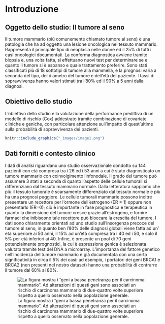 # Introduzione
## Oggetto dello studio: Il tumore al seno

Il tumore mammario (più comunemente chiamato tumore al seno) è una patologia che ha ad oggetto una lesione oncologica nel tessuto mammario. Rappresenta il principale tipo di neoplasia nelle donne ed il 25% di tutti i casi oncologici documentati.
La conferma diagnostica avviene  tramite biopsia e, una volta fatta, si effettuano nuovi test per determinare se e quanto il tumore si è espanso e quale trattamento preferire. Sono stati classificati più di 18 sottotipi di tumore alla mammella, e la prognosi varia a seconda del tipo, del diametro del tumore e dell’età del paziente. I tassi di sopravvivenza hanno valori stimati tra l’80% ed il 90% a 5 anni dalla diagnosi.

## Obiettivo dello studio 
L’obiettivo dello studio è la valutazione della performance predittiva di un modello di rischio (Cox) addestrato tramite combinazione di covariate cliniche e geniche, con particolare attenzione sull'impatto di quest'ultime sulla probabilità di sopravvivenza dei pazienti. 

```r
knitr::include_graphics("_images/image1.png")
```

\newpage

## Dati forniti e contesto clinico
I dati di analisi riguardano uno studio osservazionale condotto su 144 pazienti con età compresa tra i 26 ed i 53 anni a cui è stato diagnosticato un tumore mammario con coinvolgimento linfonodale.
Il grado del tumore può assumere 3 stati a seconda di quanto l’aspetto delle cellule tumorali si differenziano dal tessuto mammario normale. Dalla letteratura sappiamo che più il tessuto tumorale è scarsamente differenziato dal tessuto normale e più ha una prognosi peggiore.
\newline
Le cellule tumorali mammarie possono inoltre presentare un recettore per l’ormone dell’estrogeno (ER = 1) oppure non presentarlo (ER=0); ciò è importante in fase prognostica e terapeutica in quanto la dimensione del tumore cresce grazie all’estrogeno, e fornire farmaci che inibiscono tale recettore può bloccare la crescita del tumore.
\newline
I dati sono chiaramente orientati ad uno studio sull’insorgenza precoce del tumore al seno, in quanto ben l’80% delle diagnosi globali viene fatta ad un’ età superiore ai 50 anni, il 15% ad un’età compresa tra i 40 ed i 50, e solo il 5% per età inferiori ai 40.
Infine, è presente un pool di 70 geni potenzialmente prognostici, la cui è espressione genica è selezionata valutata tramite test del DNA a microarray. L’importanza del fattore genetico nell’incidenza del tumore mammario è già documentata con una certa significatività in circa il 5% dei casi: ad esempio, i portatori dei geni BRCA1 e BRCA2 (non presenti nel nostro dataset) hanno una probabilità di contrarre il tumore dal 60% al 80%.

![La figura mostra i “geni a bassa penetranza per il carcinoma mammario”. Ad alterazioni di questi geni sono associati un rischio di carcinoma mammario di due-quattro volte superiore rispetto a quello osservato nella popolazione generale.](_images/image3.png)

